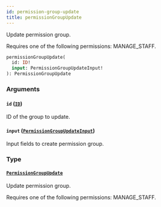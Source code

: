 ```yaml
---
id: permission-group-update
title: permissionGroupUpdate
---
```


Update permission group.

Requires one of the following permissions: MANAGE_STAFF.

```graphql
permissionGroupUpdate(
  id: ID!
  input: PermissionGroupUpdateInput!
): PermissionGroupUpdate
```

### Arguments

#### `id` ([`ID`](../../../developer/api-reference/scalars/id))

ID of the group to update.

#### `input` ([`PermissionGroupUpdateInput`](../../../developer/api-reference/inputs/permission-group-update-input))

Input fields to create permission group.

### Type

#### [`PermissionGroupUpdate`](../../../developer/api-reference/objects/permission-group-update)

Update permission group.

Requires one of the following permissions: MANAGE_STAFF.
